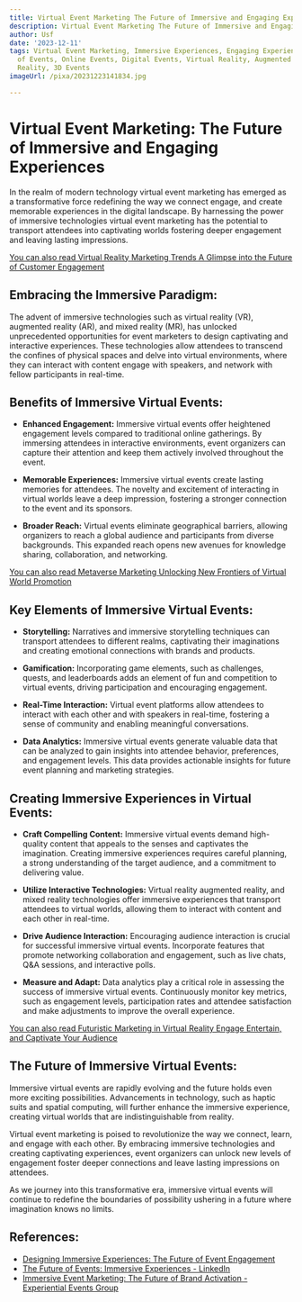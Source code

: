 ```yaml
---
title: Virtual Event Marketing The Future of Immersive and Engaging Experiences
description: Virtual Event Marketing The Future of Immersive and Engaging Experiences
author: Usf
date: '2023-12-11'
tags: Virtual Event Marketing, Immersive Experiences, Engaging Experiences, Future
  of Events, Online Events, Digital Events, Virtual Reality, Augmented Reality, Mixed
  Reality, 3D Events
imageUrl: /pixa/20231223141834.jpg

---
```

# Virtual Event Marketing: The Future of Immersive and Engaging Experiences

In  the realm of modern technology virtual event  marketing has emerged as a  transformative force redefining the way we connect engage, and  create memorable experiences in the digital landscape. By harnessing the power of immersive technologies virtual  event marketing has the potential to transport attendees into captivating worlds  fostering deeper engagement and leaving  lasting impressions.

[You can also read Virtual Reality Marketing  Trends A Glimpse into the Future of Customer Engagement](Virtual%20Reality%20Marketing%20Trends%20A%20Glimpse%20into%20the%20Future%20of%20Customer%20Engagement)


## Embracing the Immersive Paradigm:

The  advent of immersive technologies such as virtual reality (VR), augmented reality  (AR), and mixed reality  (MR),  has unlocked  unprecedented opportunities for  event marketers to design captivating and interactive experiences. These technologies allow attendees to transcend  the  confines of physical spaces and delve into virtual environments, where they can interact with content engage with speakers, and network with fellow participants in real-time.

## Benefits of Immersive Virtual Events:

- **Enhanced Engagement:** Immersive  virtual  events offer heightened engagement levels compared to traditional online gatherings. By  immersing attendees in interactive environments, event organizers can  capture their attention  and keep them actively involved throughout the event.

- **Memorable  Experiences:** Immersive virtual events create  lasting memories for attendees. The novelty and excitement of interacting in  virtual worlds leave a deep impression, fostering a stronger connection to the event and its sponsors.

- **Broader Reach:** Virtual events eliminate  geographical barriers, allowing organizers to reach  a global  audience and participants from diverse backgrounds. This expanded reach opens new avenues for knowledge sharing, collaboration, and networking.

[You can also read  Metaverse Marketing Unlocking New  Frontiers of Virtual  World Promotion](Metaverse%20Marketing%20Unlocking%20New%20Frontiers%20of%20Virtual%20World%20Promotion)


## Key Elements of  Immersive Virtual Events:

- **Storytelling:** Narratives and immersive  storytelling techniques can transport attendees to  different  realms, captivating their imaginations and  creating emotional connections with brands and products.

- **Gamification:** Incorporating game elements, such as challenges,  quests, and leaderboards adds an element  of fun and  competition to virtual events, driving participation and encouraging engagement.

- **Real-Time Interaction:** Virtual event platforms allow attendees to interact  with each other and with speakers  in real-time, fostering a sense of community and enabling meaningful conversations.

- **Data Analytics:** Immersive virtual events generate valuable data  that can be analyzed  to gain insights into attendee behavior, preferences, and  engagement levels. This data provides actionable insights for future event planning and marketing strategies.

## Creating Immersive Experiences in Virtual Events:

- **Craft  Compelling Content:**  Immersive virtual events demand high-quality content that appeals to the  senses and captivates the imagination.  Creating immersive experiences  requires careful planning, a  strong understanding of the target audience, and a commitment to delivering value.

-  **Utilize Interactive Technologies:** Virtual reality augmented reality, and mixed reality technologies offer immersive experiences that transport attendees to virtual worlds,  allowing them to interact with content and each other in real-time.

- **Drive Audience Interaction:** Encouraging audience interaction is crucial for successful immersive virtual  events. Incorporate features that promote networking collaboration and  engagement, such as live chats, Q&A sessions, and interactive polls.

- **Measure and Adapt:**  Data analytics play a  critical role in assessing the success  of immersive virtual events. Continuously monitor key metrics, such as engagement levels, participation rates and attendee satisfaction and make adjustments to improve the overall  experience.

[You can also read Futuristic Marketing in Virtual Reality Engage Entertain, and Captivate Your Audience](Futuristic%20Marketing%20in%20Virtual%20Reality%20Engage%2C%20Entertain%2C%20and%20Captivate%20Your%20Audience)


## The Future of Immersive Virtual Events:

Immersive virtual events are rapidly evolving and the future holds even more exciting possibilities. Advancements in technology, such as  haptic suits and spatial computing, will further enhance the immersive experience, creating  virtual worlds  that are indistinguishable from reality.

Virtual event marketing is poised to revolutionize the way we connect, learn, and engage with each other. By  embracing immersive technologies and  creating captivating experiences, event organizers can unlock  new levels of engagement foster deeper connections and leave lasting impressions on attendees.

As we journey into this transformative era, immersive virtual events will continue to redefine the boundaries of possibility ushering in a future where imagination knows no limits.

## References:
- [Designing Immersive Experiences: The Future of Event Engagement](https://www.theeventplannerexpo.com/designing-immersive-experiences-the-future-of-event-engagement/)
- [The Future of Events: Immersive Experiences - LinkedIn](https://www.linkedin.com/pulse/future-events-immersive-experiences-yurii-filipchuk-)
- [Immersive Event Marketing: The Future of Brand Activation - Experiential Events Group](https://www.expeventsgroup.com/blog/immersive-experiential-event-marketing)
